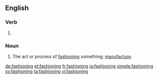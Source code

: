 ==English==

===Verb===
{{head|en}}

# {{present participle of|fashion}}

===Noun===
{{en-noun}}

# The act or process of [[fashion]]ing something; [[manufacture]].

[[de:fashioning]]
[[et:fashioning]]
[[fr:fashioning]]
[[ja:fashioning]]
[[simple:fashioning]]
[[sv:fashioning]]
[[ta:fashioning]]
[[vi:fashioning]]
